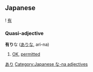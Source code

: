 ==Japanese==              
[[Category:Japanese language|あり]]                            
{{ja-kanjitab-top}}
! [[有]]
{{ja-kanjitab-bottom}}

===Quasi-adjective===
[[Category:Japanese な-na adjectives]]
'''有り'''な ([[あり]]な, ari-na)

#[[OK]], [[permitted]]

{{ja-na|有り|あり|ari}}